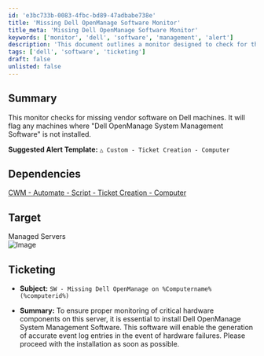 ```yaml
---
id: 'e3bc733b-0083-4fbc-bd89-47adbabe738e'
title: 'Missing Dell OpenManage Software Monitor'
title_meta: 'Missing Dell OpenManage Software Monitor'
keywords: ['monitor', 'dell', 'software', 'management', 'alert']
description: 'This document outlines a monitor designed to check for the absence of Dell OpenManage System Management Software on Dell machines, ensuring that critical hardware components are properly managed and monitored. It includes suggested alert templates and ticketing information for effective incident management.'
tags: ['dell', 'software', 'ticketing']
draft: false
unlisted: false
---
```

## Summary

This monitor checks for missing vendor software on Dell machines. It will flag any machines where "Dell OpenManage System Management Software" is not installed.

**Suggested Alert Template:** `△ Custom - Ticket Creation - Computer`

## Dependencies

[CWM - Automate - Script - Ticket Creation - Computer](https://proval.itglue.com/DOC-5078775-9098338)

## Target

Managed Servers  
![Image](../../../static/img/Missing-Dell-OpenManage-Software/image_1.png)

## Ticketing

- **Subject:** `SW - Missing Dell OpenManage on %Computername%(%computerid%)`
  
- **Summary:** To ensure proper monitoring of critical hardware components on this server, it is essential to install Dell OpenManage System Management Software. This software will enable the generation of accurate event log entries in the event of hardware failures. Please proceed with the installation as soon as possible.











